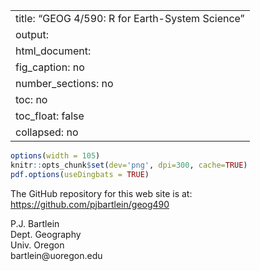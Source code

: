 
---
title: "GEOG 4/590:  R for Earth-System Science"
output: 
  html_document:
    fig_caption: no
    number_sections: no
    toc: no
    toc_float: false
    collapsed: no
---

```r
options(width = 105)
knitr::opts_chunk$set(dev='png', dpi=300, cache=TRUE)
pdf.options(useDingbats = TRUE)
```
The GitHub repository for this web site is at:  
[https://github.com/pjbartlein/geog490](https://github.com/pjbartlein/geog490)

P.J. Bartlein  
Dept. Geography  
Univ. Oregon  
bartlein@uoregon.edu